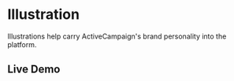 # Illustration

Illustrations help carry ActiveCampaign's brand personality into the platform.

## Live Demo


<StorybookIFrame storyId="components-illustration-scene" />